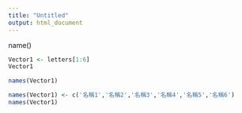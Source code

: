 ```yaml
---
title: "Untitled"
output: html_document
---
```


name()
```r
Vector1 <- letters[1:6]
Vector1

names(Vector1)
```
```r
names(Vector1) <- c('名稱1','名稱2','名稱3','名稱4','名稱5','名稱6')
names(Vector1)
```

```r

```

